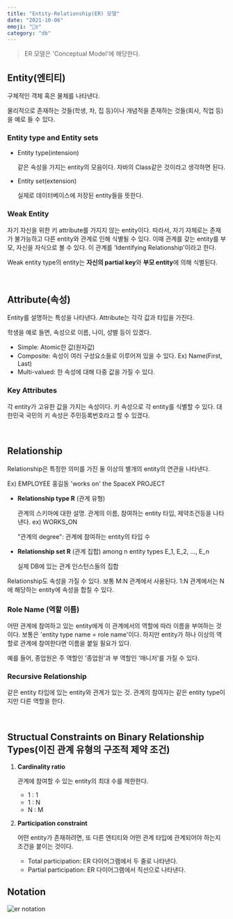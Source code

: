 ```yaml
---
title: "Entity-Relationship(ER) 모델"
date: "2021-10-06"
emoji: "🤼‍♀️"
category: "db"
---
```

> ER 모델은 'Conceptual Model'에 해당한다.

## Entity(엔티티)
구체적인 객체 혹은 물체를 나타낸다.

물리적으로 존재하는 것들(학생, 차, 집 등)이나 개념적을 존재하는 것들(회사, 직업 등)을 예로 들 수 있다.

### Entity type and Entity sets

- Entity type(intension)
    
    같은 속성을 가지는 entity의 모음이다. 자바의 Class같은 것이라고 생각하면 된다.

- Entity set(extension)
    
    실제로 데이터베이스에 저장된 entity들을 뜻한다.
    

### Weak Entity

자기 자신을 위한 키 attribute를 가지지 않는 entity이다. 따라서, 자기 자체로는 존재가 불가능하고 다른 entity와 관계로 인해 식별될 수 있다. 이때 관계를 갖는 entity를 부모, 자신을 자식으로 볼 수 있다. 이 관계를 'Identifying Relationship'이라고 한다.

Weak entity type의 entity는 **자신의 partial key**와 **부모 entity**에 의해 식별된다.

<br />

## Attribute(속성)

Entity를 설명하는 특성을 나타낸다. Attribute는 각각 값과 타입을 가진다.

학생을 예로 들면, 속성으로 이름, 나이, 성별 등이 있겠다.

- Simple: Atomic한 값(원자값)
- Composite: 속성이 여러 구성요소들로 이루어져 있을 수 있다. Ex) Name(First, Last)
- Multi-valued: 한 속성에 대해 다중 값을 가질 수 있다.

### Key Attributes

각 entity가 고유한 값을 가지는 속성이다. 키 속성으로 각 entity를 식별할 수 있다. 대한민국 국민의 키 속성은 주민등록번호라고 할 수 있겠다.

<br />

## Relationship

Relationship은 특정한 의미를 가진 둘 이상의 별개의 entity의 연관을 나타낸다.

Ex) EMPLOYEE 홍길동 'works on' the SpaceX PROJECT

- **Relationship type R** (관계 유형)  

    관계의 스키마에 대한 설명. 관계의 이름, 참여하는 entity 타입, 제약조건등을 나타낸다.  ex) WORKS_ON
    
    "관계의 degree": 관계에 참여하는 entity의 타입 수
    
- **Relationship set R** (관계 집합) among n entity types E_1, E_2, ..., E_n  

    실제 DB에 있는 관계 인스턴스들의 집합
    

Relationship도 속성을 가질 수 있다. 보통 M:N 관계에서 사용된다. 1:N 관계에서는 N에 해당하는 entity에 속성을 합칠 수 있다.

### Role Name (역할 이름)

어떤 관계에 참여하고 있는 entity에게 이 관계에서의 역할에 따라 이름을 부여하는 것이다. 보통은 'entity type name = role name'이다. 하지만 entity가 하나 이상의 역할로 관계에 참여한다면 이름을 붙일 필요가 있다. 

예를 들어, 종업원은 주 역할인 '종업원'과 부 역할인 '매니저'를 가질 수 있다.

### Recursive Relationship

같은 entity 타입에 있는 entity와 관계가 있는 것. 관계의 참여자는 같은 entity type이지만 다른 역할을 한다.

<br />

## Structual Constraints on Binary Relationship Types(이진 관계 유형의 구조적 제약 조건)

1. **Cardinality ratio**
    
    관계에 참여할 수 있는 entity의 최대 수를 제한한다.
    - 1 : 1
    - 1 : N
    - N : M
2. **Participation constraint**
    
    어떤 entity가 존재하려면, 또 다른 엔티티와 어떤 관계 타입에 관계되어야 하는지 조건을 붙이는 것이다.
    - Total participation: ER 다이어그램에서 두 줄로 나타낸다.
    - Partial participation: ER 다이어그램에서 직선으로 나타낸다.

## Notation
![er notation](https://i2.wp.com/tutorialwing.com/wp-content/uploads/2018/11/tutorialwing-dbms-er-diagram-components.png?resize=467%2C723&ssl=1)
